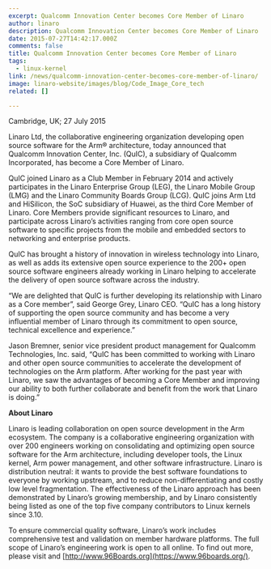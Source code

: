 ```yaml
---
excerpt: Qualcomm Innovation Center becomes Core Member of Linaro
author: linaro
description: Qualcomm Innovation Center becomes Core Member of Linaro
date: 2015-07-27T14:42:17.000Z
comments: false
title: Qualcomm Innovation Center becomes Core Member of Linaro
tags:
  - linux-kernel
link: /news/qualcomm-innovation-center-becomes-core-member-of-linaro/
image: linaro-website/images/blog/Code_Image_Core_tech
related: []

---
```


Cambridge, UK; 27 July 2015

Linaro Ltd, the collaborative engineering organization developing open source software for the Arm® architecture, today announced that Qualcomm Innovation Center, Inc. (QuIC), a subsidiary of Qualcomm Incorporated, has become a Core Member of Linaro.

QuIC joined Linaro as a Club Member in February 2014 and actively participates in the Linaro Enterprise Group (LEG), the Linaro Mobile Group (LMG) and the Linaro Community Boards Group (LCG). QuIC joins Arm Ltd and HiSilicon, the SoC subsidiary of Huawei, as the third Core Member of Linaro. Core Members provide significant resources to Linaro, and participate across Linaro’s activities ranging from core open source software to specific projects from the mobile and embedded sectors to networking and enterprise products.

QuIC has brought a history of innovation in wireless technology into Linaro, as well as adds its extensive open source experience to the 200+ open source software engineers already working in Linaro helping to accelerate the delivery of open source software across the industry.

“We are delighted that QuIC is further developing its relationship with Linaro as a Core member”, said George Grey, Linaro CEO. “QuIC has a long history of supporting the open source community and has become a very influential member of Linaro through its commitment to open source, technical excellence and experience.”

Jason Bremner, senior vice president product management for Qualcomm Technologies, Inc. said, “QuIC has been committed to working with Linaro and other open source communities to accelerate the development of technologies on the Arm platform. After working for the past year with Linaro, we saw the advantages of becoming a Core Member and improving our ability to both further collaborate and benefit from the work that Linaro is doing.”

**About Linaro**

Linaro is leading collaboration on open source development in the Arm ecosystem. The company is a collaborative engineering organization with over 200 engineers working on consolidating and optimizing open source software for the Arm architecture, including developer tools, the Linux kernel, Arm power management, and other software infrastructure. Linaro is distribution neutral: it wants to provide the best software foundations to everyone by working upstream, and to reduce non-differentiating and costly low level fragmentation. The effectiveness of the Linaro approach has been demonstrated by Linaro’s growing membership, and by Linaro consistently being listed as one of the top five company contributors to Linux kernels since 3.10.

To ensure commercial quality software, Linaro’s work includes comprehensive test and validation on member hardware platforms. The full scope of Linaro’s engineering work is open to all online. To find out more, please visit []() and [http://www.96Boards.org](https://www.96boards.org/).
